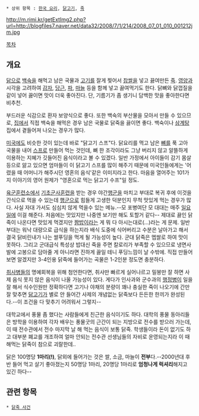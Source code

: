  * 상위 항목 : [[한국 요리]], [[닭고기]], [[죽]]

http://m.rimi.kr/getExtImg2.php?url=http://blogfiles7.naver.net/data32/2008/7/1/214/2008_07_01_010_001212jm.jpg

[[목차]]

== 개요 ==
[[닭]]으로 [[백숙]]을 해먹고 남은 국물과 [[고기]]를 잘게 찢어서 [[찹쌀]]을 넣고 끓여만든 [[죽]]. [[영양]]과 시각을 고려하여 [[감자]], [[당근]], [[파]], [[마늘]] 등을 함께 넣고 끓여먹기도 한다. 닭뼈와 닭껍질을 같이 넣어 끓이면 맛이 더욱 좋아진다. 단, 기름기가 좀 생기니 담백한 맛을 좋아한다면 비추천.

부드러운 식감으로 환자 보양식으로 좋다. 또한 백숙의 부산물을 모아서 만들 수 있으므로, [[집]]에서 직접 백숙을 해먹은 경우 남은 국물로 닭죽을 끓이면 좋다. 백숙이나 [[삼계탕]] 집에서 곁들어져 나오는 경우가 많다.

[[미국]]에도 비슷한 것이 있는데 바로 "닭고기 스프"다. 닭요리를 먹고 남은 [[뼈]]를 푹 고아 국물을 내어 [[스프]]로 만들어 먹는 것인데, 뼈 한 조각이라도 그냥 버리지 않고 알뜰하게 이용하는 지혜가 깃들어진 음식이라고 볼 수 있겠다. 일반 가정에서 아이들이 감기 몸살 등으로 앓고 있으면 엄마들이 이 닭고기 스프를 많이 해주기 때문에 미국인들에게는 '어렸을 때 어머니가 해주시던 영혼의 음식'같은 이미지라고 한다. 마음을 열어주는 101가지 이야기의 영어 원제가 "영혼으로 먹는 닭고기 수프"일 정도. 

[[육군훈련소]]에서 [[기초군사훈련]]을 받는 경우 야간[[행군]]을 마치고 부대로 복귀 후에 이것을 간식으로 먹을 수 있는데 [[행군]]으로 힘들게 고생한 덕분인지 무척 맛있게 먹는 경우가 많다. 사실 자대 가서도 심심치 않게 먹을수 있는 메뉴.--모 포병여단 모 대대는 매주 [[일요일]]에 이걸 해준다. 처음에는 맛있지만 나중엔 보기만 해도 토할거 같다-- 제대로 끓인 닭죽이 나온다면 맛있게 먹겠지만 [[짬밥]]이라는 게 뭐 다 아시는대로(...)라는 게 문제. 일반 부대는 워낙 대량으로 급식을 하는지라 배식 도중에 식어버리고 수분은 날아가고 해서 결국 닭비린내가 나는 쌀푸딩을 먹게 될 가능성이 높다. 군대 닭죽은 멥쌀로 하여 맛이 못하다. 그리고 군대급식 특성상 밥대신 죽을 주면 칼로리가 부족할 수 있으므로 냉면사발에 고봉으로 담아줄 게 아니라면 진하게 끓일 테니 푸딩느낌이 날 수밖에. 직접 만들어보면 알겠지만 3-4인용 닭죽에 들어가는 곡물은 1-2인분 정도면 충분하다.

[[취사병]]들의 명예회복을 위해 첨언한다면, 취사만 빠르게 실어나르고 밀봉만 잘 하면 사제 음식 못지 않은 음식이 나올 가능성이 있다. 게다가 인사과와 군수과의 [[행정병]]이 일을 잘 해서 식수인원만 정확하다면 고기나 야채의 분량이 꽤나 충실한 죽이 나오기에 간만 잘 맞추면 [[닭고기]]가 별로 안 들어간 사제의 개념없는 닭죽보다  든든한 한끼가 완성된다.--이 조건을 다 맞추기 어려워서 그렇지--

대학교에서 풍물 좀 했다는 사람들에게 친근한 음식이기도 하다. 대학의 풍물 동아리들은 방학을 이용하여 각자 배우는 풍물굿의 근간이 되는 지방으로 전수를 받으러 가는데, 이 때 전수관에서 전수 마지막 날 해 먹는 음식이 보통 닭죽. 
학생들이라 돈이 없기도 하고 대부분 폐교를 개조하여 얼마 안되는 전수관 선생님들의 자비로 운영되는지라 이 때 해먹는 닭죽이 참으로 괴랄한데..

닭은 100명당 '''1마리(!)''', 닭외에 들어가는 것은 쌀, 소금, 마늘이 '''전부'''다.--2000년대 후반 들어 먹고 살기 좋아졌는지 50명당 1마리, 20명당 1마리로 '''엄청나게 럭셔리'''해지고 있긴 하다--

== 관련 항목 ==
 * [[닭죽 사건]]
